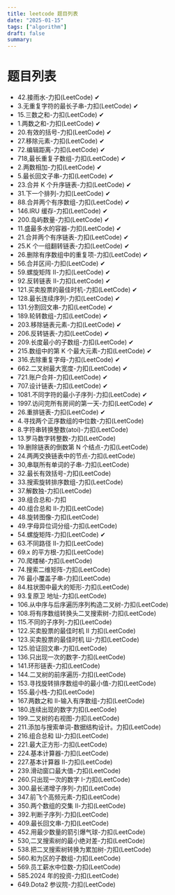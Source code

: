 ```yaml
---
title: leetcode 题目列表
date: "2025-01-15"
tags: ["algorithm"]
draft: false
summary:
---
```


# 题目列表

- 42.接雨水-力扣(LeetCode) ✔
- 3.无重复字符的最长子串-力扣(LeetCode) ✔
- 15.三数之和-力扣(LeetCode) ✔
- 1.两数之和-力扣(LeetCode) ✔
- 20.有效的括号-力扣(LeetCode) ✔
- 27.移除元素-力扣(LeetCode) ✔
- 72.编辑距离-力扣(LeetCode) ✔
- 718,最长重复子数组-力扣(LeetCode) ✔
- 2.两数相加-力扣(LeetCode) ✔
- 5.最长回文子串-力扣(LeetCode) ✔
- 23.合并 K 个升序链表-力扣(LeetCode) ✔
- 31.下一个排列-力扣(LeetCode) ✔
- 88.合并两个有序数组-力扣(LeetCode) ✔
- 146.IRU 缓存-力扣(LeetCode) ✔
- 200.岛屿数量-力扣(LeetCode) ✔
- 11.盛最多水的容器-力扣(LeetCode) ✔
- 21.合并两个有序链表-力扣(LeetCode) ✔
- 25.K 个一组翻转链表-力扣(LeetCode) ✔
- 26.删除有序数组中的重复项-力扣(LeetCode) ✔
- 56.合并区间-力扣(LeetCode) ✔
- 59.螺旋矩阵 Ⅱ-力扣(LeetCode) ✔
- 92.反转链表 Ⅱ-力扣(LeetCode) ✔
- 121.买卖股票的最佳时机-力扣(LeetCode) ✔
- 128.最长连续序列-力扣(LeetCode) ✔
- 131.分割回文串-力扣(LeetCode) ✔
- 189.轮转数组-力扣(LeetCode) ✔
- 203.移除链表元素-力扣(LeetCode) ✔
- 206.反转链表-力扣(LeetCode) ✔
- 209.长度最小的子数组-力扣(LeetCode) ✔
- 215.数组中的第 K 个最大元素-力扣(LeetCode) ✔
- 316.去除重复字母-力扣(LeetCode) ✔
- 662.二叉树最大宽度-力扣(LeetCode) ✔
- 721.账户合并-力扣(LeetCode) ✔
- 707.设计链表-力扣(LeetCode) ✔
- 1081.不同字符的最小子序列-力扣(LeetCode) ✔
- 1997.访问完所有房间的第一天-力扣(LeetCode) ✔
- 26.重排链表-力扣(LeetCode) ✔
- 4.寻找两个正序数组的中位数-力扣(LeetCode)
- 8.字符串转换整数(atoi)-力扣(LeetCode)
- 13.罗马数字转整数-力扣(LeetCode)
- 19.删除链表的倒数第 N 个结点-力扣(LeetCode)
- 24.两两交换链表中的节点-力扣(LeetCode)
- 30,串联所有单词的子串-力扣(LeetCode)
- 32.最长有效括号-力扣(LeetCode)
- 33.搜索旋转排序数组-力扣(LeetCode)
- 37.解数独-力扣(LeetCode)
- 39.组合总和-力扣
- 40.组合总和 Ⅱ-力扣(LeetCode)
- 48.旋转图像-力扣(LeetCode)
- 49.字母异位词分组-力扣(LeetCode)
- 54.螺旋矩阵-力扣(LeetCode) ✔
- 63.不同路径 Ⅱ-力扣(LeetCode)
- 69.x 的平方根-力扣(LeetCode)
- 70.爬楼梯-力扣(LeetCode)
- 74.搜索二维矩阵-力扣(LeetCode)
- 76 最小覆盖子串-力扣(LeetCode)
- 84.柱状图中最大的矩形-力扣(LeetCode)
- 93.复原卫 地址-力扣(LeetCode)
- 106.从中序与后序遍历序列构造二叉树-力扣(LeetCode)
- 108.将有序数组转换头二叉搜索树-力扣(LeetCode)
- 115.不同的子序列-力扣(LeetCode)
- 122.买卖股票的最佳时机 Ⅱ 力扣(LeetCode)
- 123.买卖股票的最佳时机 Ш-力扣(LeetCode)
- 125.验证回文串-力扣(LeetCode)
- 136.只出现一次的数字-力扣(LeetCode)
- 141.环形链表-力扣(LeetCode)
- 144.二叉树的前序遍历-力扣(LeetCode)
- 153.寻找旋转排序数组中的最小值-力扣(LeetCode)
- 155.最小栈-力扣(LeetCode)
- 167.两数之和 Ⅱ-输入有序数组-力扣(LeetCode)
- 180.连续出现的数字力扣(LeetCode)
- 199.二叉树的右视图-力扣(LeetCode)
- 211.添加与搜索单词-数据结构设计。力扣(LeetCode)
- 216.组合总和 Ш-力扣(LeetCode)
- 221.最大正方形-力扣(LeetCode)
- 224.基本计算器-力扣(LeetCode)
- 227.基本计算器 Ⅱ-力扣(LeetCode)
- 239.滑动窗口最大值-力扣(LeetCode)
- 260.只出现一次的数字 I-力扣(LeetCode)
- 300.最长递增子序列-力扣(LeetCode)
- 347.前飞个高频元素-力扣(LeetCode)
- 350.两个数组的交集 Ⅱ-力扣(LeetCode)
- 392.判断子序列-力扣(LeetCode)
- 409.最长回文串-力扣(LeetCode)
- 452.用最少数量的箭引爆气球-力扣(LeetCode)
- 530,二叉搜索树的最小绝对差-力扣(LeetCode)
- 538.把二叉搜索树转换为累加树-力扣(LeetCode)
- 560.和为区的子数组-力扣(LeetCode)
- 569.员工薪水中位数-力扣(LeetCode)
- 585.2024 年的投资-力扣(LeetCode)
- 649.Dota2 参议院-力扣(LeetCode)
